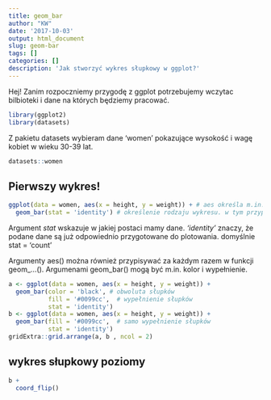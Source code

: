 ```yaml
---
title: geom_bar
author: "KW"
date: '2017-10-03'
output: html_document
slug: geom-bar
tags: []
categories: []
description: 'Jak stworzyć wykres słupkowy w ggplot?'
---
```


Hej! Zanim rozpoczniemy przygodę z ggplot potrzebujemy wczytac bilbioteki i dane na których będziemy pracować.

```r
library(ggplot2)
library(datasets)
```

Z pakietu datasets wybieram dane 'women' pokazujące wysokość i wagę kobiet w wieku 30-39 lat.

```r
datasets::women

```

## Pierwszy wykres!

```r
ggplot(data = women, aes(x = height, y = weight)) + # aes określa m.in. osie x i y, co i gdzie ma się rysować
  geom_bar(stat = 'identity') # określenie rodzaju wykresu. w tym przypadku jest to wykres słupkowy
```

Argument *stat* wskazuje w jakiej postaci mamy dane. *'identity'* znaczy, że podane dane są już odpowiednio przygotowane do plotowania. domyślnie stat = 'count'

Argumenty aes() można również przypisywać za każdym razem w funkcji geom_...().
Argumenami geom_bar() mogą być m.in. kolor i wypełnienie.

```r
a <- ggplot(data = women, aes(x = height, y = weight)) +
  geom_bar(color = 'black', # obwoluta słupków
           fill = '#0099cc',  # wypełnienie słupków 
           stat = 'identity') 
b <- ggplot(data = women, aes(x = height, y = weight)) +
  geom_bar(fill = '#0099cc',  # samo wypełnienie słupków 
           stat = 'identity') 
gridExtra::grid.arrange(a, b , ncol = 2)
```

## wykres słupkowy poziomy

```r
b +
  coord_flip()
```




